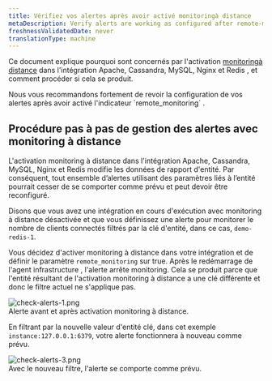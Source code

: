 ```yaml
---
title: Vérifiez vos alertes après avoir activé monitoringà distance
metaDescription: Verify alerts are working as configured after remote-monitoring is activated
freshnessValidatedDate: never
translationType: machine
---
```


Ce document explique pourquoi <InlinePopover type="alerts" />sont concernés par l&apos;activation [monitoringà distance](/docs/remote-monitoring-host-legacy-integrations) dans l&apos;intégration Apache, Cassandra, MySQL, Nginx et Redis , et comment procéder si cela se produit.

<Callout variant="important">
  Nous vous recommandons fortement de revoir la configuration de vos alertes après avoir activé l&apos;indicateur `remote_monitoring` .
</Callout>

## Procédure pas à pas de gestion des alertes avec monitoring à distance

L&apos;activation monitoring à distance dans l&apos;intégration Apache, Cassandra, MySQL, Nginx et Redis modifie les données de rapport d&apos;entité. Par conséquent, tout ensemble d’alertes utilisant des paramètres liés à l’entité pourrait cesser de se comporter comme prévu et peut devoir être reconfiguré.

Disons que vous avez une intégration en cours d&apos;exécution avec monitoring à distance désactivée et que vous définissez une alerte pour monitorer le nombre de clients connectés filtrés par la clé d&apos;entité, dans ce cas, `demo-redis-1`.

Vous décidez d&apos;activer monitoring à distance dans votre intégration et de définir le paramètre `remote_monitoring` sur true. Après le redémarrage de l&apos;agent infrastructure , l&apos;alerte arrête monitoring. Cela se produit parce que l&apos;entité résultant de l&apos;activation monitoring à distance a une clé différente et donc le filtre actuel ne s&apos;applique pas.

<img title="check alerts work after remote monitoring 1" alt="check-alerts-1.png" src="/images/infrastructure_screenshot-crop_check-alerts-remote-monitoring.webp" />

<figcaption>
  Alerte avant et après activation monitoring à distance.
</figcaption>

En filtrant par la nouvelle valeur d&apos;entité clé, dans cet exemple `instance:127.0.0.1:6379`, votre alerte fonctionnera à nouveau comme prévu.

<img title="check alerts work after remote monitoring 3" alt="check-alerts-3.png" src="/images/infrastructure_screenshot-crop_check-alerts-key-filter.webp" />

<figcaption>
  Avec le nouveau filtre, l&apos;alerte se comporte comme prévu.
</figcaption>